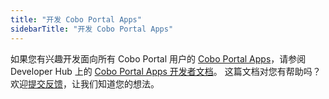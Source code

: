 ```yaml
---
title: "开发 Cobo Portal Apps"
sidebarTitle: "开发 Cobo Portal Apps"
---
```

如果您有兴趣开发面向所有 Cobo Portal 用户的 [Cobo Portal Apps](/cn/portal/portal-apps/introduction)，请参阅 Developer Hub 上的 [Cobo Portal Apps 开发者文档](https://www.cobo.com/developers/v2/apps/introduction)。
<Tip>这篇文档对您有帮助吗？欢迎[提交反馈](https://forms.zohopublic.com/cobo/form/DocumentFeedbackForm/formperma/QvLOhxJv1_JMsJ-1dleZ8Itb_7rzN-LtgvsDdxosoVI)，让我们知道您的想法。</Tip>